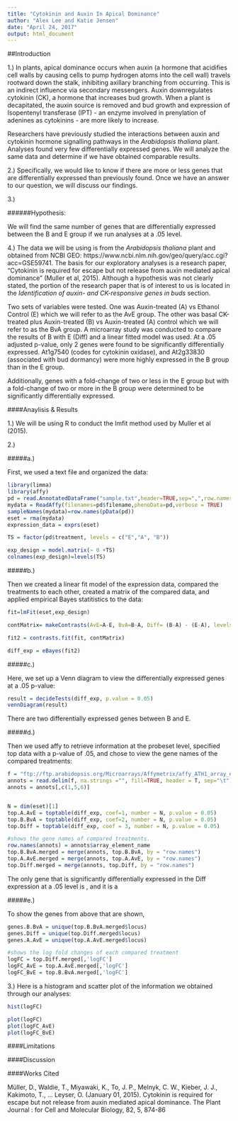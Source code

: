 ```yaml
---
title: "Cytokinin and Auxin In Apical Dominance"
author: "Alex Lee and Katie Jensen"
date: "April 24, 2017"
output: html_document
---
```


##Introduction

1.) In plants, apical dominance occurs when auxin (a hormone that acidifies cell walls by causing cells to pump hydrogen atoms into the cell wall) travels rootward down the stalk, inhibiting axillary branching from occurring.  This is an indirect influence via secondary messengers. Auxin downregulates cytokinin (CK), a hormone that increases bud growth.  When a plant is decapitated, the auxin source is removed and bud growth and expression of Isopentenyl transferase (IPT) -  an enzyme involved in prenylation of adenines as cytokinins - are more likely to increase.  

Researchers have previously studied the interactions between auxin and cytokinin hormone signalling pathways in the *Arabidopsis thaliana* plant.  Analyses found very few differentially expressed genes.  We will analyze the same data and determine if we have obtained comparable results.

2.) Specifically, we would like to know if there are more or less genes that are differentially expressed than previously found. Once we have an answer to our question, we will discuss our findings.
  
3.) 

######Hypothesis:  

We will find the same number of genes that are differentially expressed between the B and E group if we run analyses at a .05 level.


4.) The data we will be using is from the *Arabidopsis thaliana* plant and obtained from NCBI GEO: https://www.ncbi.nlm.nih.gov/geo/query/acc.cgi?acc=GSE59741.  The basis for our exploratory analyses is a research paper, "Cytokinin is required for escape but not release from auxin mediated apical dominance" (Muller et al, 2015).  Although a hypothesis was not clearly stated, the portion of the research paper that is of interest to us is located in the *Identification of auxin- and CK-responsive genes in buds* section.

Two sets of variables were tested.  One was Auxin-treated (A) vs Ethanol Control (E)  which we will refer to as the AvE group.  The other was  basal CK-treated plus Auxin-treated (B) vs Auxin-treated (A) control  which we will refer to as the BvA group.  A microarray study was conducted to compare the results of B with E (Diff) and a linear fitted model was used. At a .05 adjusted p-value, only 2 genes were found to be significantly differentially expressed.  At1g7540 (codes for cytokinin oxidase), and At2g33830 (associated with bud dormancy) were more highly expressed in the B group than in the E  group.

Additionally, genes with a fold-change of two or less in the E group but with a fold-change of two or more in the B group were determined to be significantly differentially expressed. 

####Anaylisis & Results

1.)  We will be using R to conduct the lmfit method used by Muller et al (2015). 

2.)

#####a.)

First, we used a text file and organized the data:

```r
library(limma)
library(affy)
pd = read.AnnotatedDataFrame("sample.txt",header=TRUE,sep=",",row.names=1)
mydata = ReadAffy(filenames=pd$filename,phenoData=pd,verbose = TRUE)
sampleNames(mydata)=row.names(pData(pd))
eset = rma(mydata)
expression_data = exprs(eset)

TS = factor(pd$treatment, levels = c("E","A", "B"))

exp_design = model.matrix(~ 0 +TS)
colnames(exp_design)=levels(TS)
```


#####b.)

Then we created a linear fit model of the expression data, compared the treatments to each other, created a matrix of the compared data, and applied empirical Bayes statitistics to the data:

```r
fit=lmFit(eset,exp_design)

contMatrix= makeContrasts(AvE=A-E, BvA=B-A, Diff= (B-A) - (E-A), levels= exp_design)

fit2 = contrasts.fit(fit, contMatrix)

diff_exp = eBayes(fit2)
```

#####c.)

Here, we set up a Venn diagram to view the differentially expressed genes at a .05 p-value:

```r

result = decideTests(diff_exp, p.value = 0.05)
vennDiagram(result)
```

There are two differentially expressed genes between B and E.

#####d.)

Then we used affy to retrieve information at the probeset level, specified top data with a p-value of .05, and chose to view the gene names of the compared treatments:
```r

f = "ftp://ftp.arabidopsis.org/Microarrays/Affymetrix/affy_ATH1_array_elements-2010-12-20.txt"
annots = read.delim(f, na.strings ="", fill=TRUE, header = T, sep="\t")
annots = annots[,c(1,5,6)]


N = dim(eset)[1]
top.A.AvE = toptable(diff_exp, coef=1, number = N, p.value = 0.05)
top.B.BvA = toptable(diff_exp, coef=2, number = N, p.value = 0.05)
top.Diff = toptable(diff_exp, coef = 3, number = N, p.value = 0.05)

#shows the gene names of compared treatments.
row.names(annots) = annots$array_element_name
top.B.BvA.merged = merge(annots, top.B.BvA, by = "row.names")
top.A.AvE.merged = merge(annots, top.A.AvE, by = "row.names")
top.Diff.merged = merge(annots, top.Diff, by = "row.names")

```

The only gene that is significantly differentially expressed in the Diff expression at a .05 level is , and it is a 

#####e.)

To show the genes from above that are shown, 

```r
genes.B.BvA = unique(top.B.BvA.merged$locus)
genes.Diff = unique(top.Diff.merged$locus)
genes.A.AvE = unique(top.A.AvE.merged$locus)

#shows the log fold changes of each compared treatment
logFC = top.Diff.merged[,'logFC']
logFC_AvE = top.A.AvE.merged[,'logFC']
logFC_BvE = top.B.BvA.merged[,'logFC']
```


3.)  Here is a histogram and scatter plot of the information we obtained through our analyses:

```r

hist(logFC)

plot(logFC)
plot(logFC_AvE)
plot(logFC_BvE)
```

####Limitations



####Discussion

####Works Cited
        
Müller, D., Waldie, T., Miyawaki, K., To, J. P., Melnyk, C. W., Kieber, J. J., Kakimoto, T., ...     Leyser, O. (January 01, 2015). Cytokinin is required for escape but not release from auxin         mediated apical dominance. The Plant Journal : for Cell and Molecular Biology, 82, 5, 874-86
  